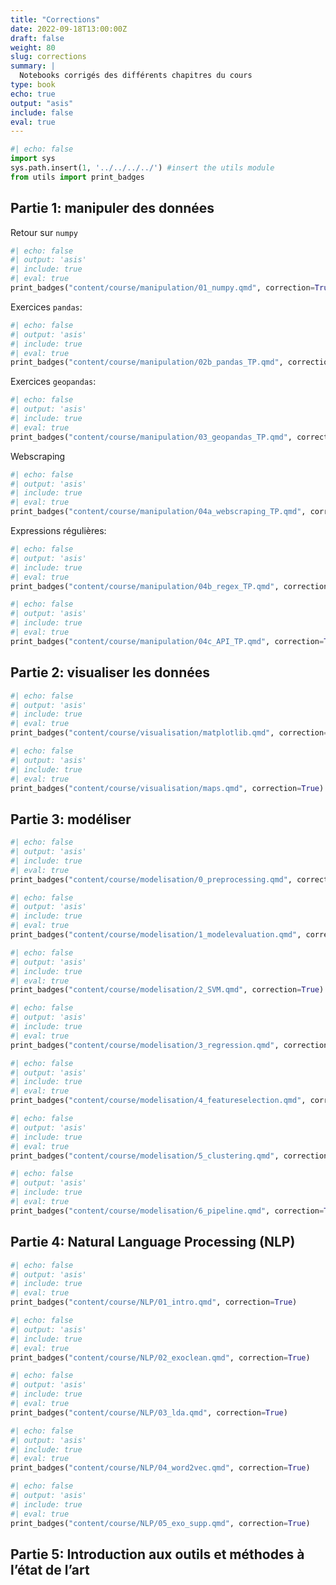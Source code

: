 ```yaml
---
title: "Corrections"
date: 2022-09-18T13:00:00Z
draft: false
weight: 80
slug: corrections
summary: |
  Notebooks corrigés des différents chapitres du cours
type: book
echo: true
output: "asis"
include: false
eval: true
---
```


::: {.cell .markdown}
```python
#| echo: false
import sys
sys.path.insert(1, '../../../../') #insert the utils module
from utils import print_badges
```
:::

## Partie 1: manipuler des données

Retour sur `numpy`

::: {.cell .markdown}
```python
#| echo: false
#| output: 'asis'
#| include: true
#| eval: true
print_badges("content/course/manipulation/01_numpy.qmd", correction=True)
```
:::

Exercices `pandas`:

::: {.cell .markdown}
```python
#| echo: false
#| output: 'asis'
#| include: true
#| eval: true
print_badges("content/course/manipulation/02b_pandas_TP.qmd", correction=True)
```
:::

Exercices `geopandas`:

::: {.cell .markdown}
```python
#| echo: false
#| output: 'asis'
#| include: true
#| eval: true
print_badges("content/course/manipulation/03_geopandas_TP.qmd", correction=True)
```
:::

Webscraping

::: {.cell .markdown}
```python
#| echo: false
#| output: 'asis'
#| include: true
#| eval: true
print_badges("content/course/manipulation/04a_webscraping_TP.qmd", correction=True)
```
:::

Expressions régulières:

::: {.cell .markdown}
```python
#| echo: false
#| output: 'asis'
#| include: true
#| eval: true
print_badges("content/course/manipulation/04b_regex_TP.qmd", correction=True)
```
:::

::: {.cell .markdown}
```python
#| echo: false
#| output: 'asis'
#| include: true
#| eval: true
print_badges("content/course/manipulation/04c_API_TP.qmd", correction=True)
```
:::

## Partie 2: visualiser les données


::: {.cell .markdown}
```python
#| echo: false
#| output: 'asis'
#| include: true
#| eval: true
print_badges("content/course/visualisation/matplotlib.qmd", correction=True)
```
:::

::: {.cell .markdown}
```python
#| echo: false
#| output: 'asis'
#| include: true
#| eval: true
print_badges("content/course/visualisation/maps.qmd", correction=True)
```
:::


## Partie 3: modéliser

::: {.cell .markdown}
```python
#| echo: false
#| output: 'asis'
#| include: true
#| eval: true
print_badges("content/course/modelisation/0_preprocessing.qmd", correction=True)
```
:::

::: {.cell .markdown}
```python
#| echo: false
#| output: 'asis'
#| include: true
#| eval: true
print_badges("content/course/modelisation/1_modelevaluation.qmd", correction=True)
```
:::

::: {.cell .markdown}
```python
#| echo: false
#| output: 'asis'
#| include: true
#| eval: true
print_badges("content/course/modelisation/2_SVM.qmd", correction=True)
```
:::

::: {.cell .markdown}
```python
#| echo: false
#| output: 'asis'
#| include: true
#| eval: true
print_badges("content/course/modelisation/3_regression.qmd", correction=True)
```
:::

::: {.cell .markdown}
```python
#| echo: false
#| output: 'asis'
#| include: true
#| eval: true
print_badges("content/course/modelisation/4_featureselection.qmd", correction=True)
```
:::

::: {.cell .markdown}
```python
#| echo: false
#| output: 'asis'
#| include: true
#| eval: true
print_badges("content/course/modelisation/5_clustering.qmd", correction=True)
```
:::

::: {.cell .markdown}
```python
#| echo: false
#| output: 'asis'
#| include: true
#| eval: true
print_badges("content/course/modelisation/6_pipeline.qmd", correction=True)
```
:::

## Partie 4: Natural Language Processing (NLP)

::: {.cell .markdown}
```python
#| echo: false
#| output: 'asis'
#| include: true
#| eval: true
print_badges("content/course/NLP/01_intro.qmd", correction=True)
```
:::

::: {.cell .markdown}
```python
#| echo: false
#| output: 'asis'
#| include: true
#| eval: true
print_badges("content/course/NLP/02_exoclean.qmd", correction=True)
```
:::

::: {.cell .markdown}
```python
#| echo: false
#| output: 'asis'
#| include: true
#| eval: true
print_badges("content/course/NLP/03_lda.qmd", correction=True)
```
:::

::: {.cell .markdown}
```python
#| echo: false
#| output: 'asis'
#| include: true
#| eval: true
print_badges("content/course/NLP/04_word2vec.qmd", correction=True)
```
:::


::: {.cell .markdown}
```python
#| echo: false
#| output: 'asis'
#| include: true
#| eval: true
print_badges("content/course/NLP/05_exo_supp.qmd", correction=True)
```
:::

## Partie 5: Introduction aux outils et méthodes à l'état de l'art

